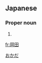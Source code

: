 ==Japanese==
{{ja-kanjitab|岡|田}}

===Proper noun===
{{ja-pos|proper|おかだ}}

# {{surname|lang=ja}}

[[Category:Japanese surnames|おかだ]]

[[fr:岡田]]